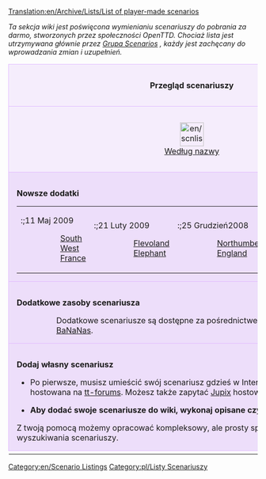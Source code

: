 [[Translation:en/Archive/Lists/List of player-made scenarios]]
<!--{{outdated|Substantially outdated, use the online content service for scenarios, or forums https://www.tt-forums.net/viewforum.php?f=60}}-->
{{pl/nieaktualizowane|Zasadniczo nieaktualne, skorzystaj z usługi treści online dla scenariuszy lub forów https://www.tt-forums.net/viewforum.php?f=60}}

{{pl/skrót|scenariusz}}

''Ta sekcja wiki jest poświęcona wymienianiu scenariuszy do pobrania za darmo, stworzonych przez  społeczności OpenTTD. Chociaż lista jest utrzymywana głównie przez <!--[[Scenarios Team]]--> [[pl/Community/Scenarios/Grupa Scenarios|Grupa Scenarios]] , każdy jest zachęcany do wprowadzania zmian i uzupełnień.''

{{en/-}}

{| cellspacing="3" class="mainpagetable" align="center" width="100%"
|- valign="top" 
|colspan="7" style="font-size: 100%; BACKGROUND-COLOR: #F5EDFC; border: 1px solid #E1BBFF; margin: 0; padding: 1em; text-align: center"|<font size="3">'''Przegląd scenariuszy'''</font>
|-
|style="font-size: 100%; BACKGROUND-COLOR: #F5EDFC; border: 1px solid #E1BBFF; margin: 0; padding: 1em; text-align: center; width:14%"|[[File:en/scnlist-alphabetical.png|48px]]<br />[[en/Community/Scenarios/Scenarios List|Według nazwy]]
|style="font-size: 100%; BACKGROUND-COLOR: #F5EDFC; border: 1px solid #E1BBFF; margin: 0; padding: 1em; text-align: center; width:14%"|[[File:en/scnlist-difficulty.png|48px]]<br />[[en/Archive/Lists/Scenario by Difficulty|Według trudności]]
|style="font-size: 100%; BACKGROUND-COLOR: #F5EDFC; border: 1px solid #E1BBFF; margin: 0; padding: 1em; text-align: center; width:14%"|[[File:en/scnlist-industries.png|48px]]<br />[[en/Archive/Lists/Scenario by Quantity of Industries|Według ilości przedsiębiorstw]]
|style="font-size: 100%; BACKGROUND-COLOR: #F5EDFC; border: 1px solid #E1BBFF; margin: 0; padding: 1em; text-align: center; width:14%"|[[File:en/scnlist-relief.png|48px]]<br />[[en/Archive/Lists/Scenario by Relief|Wg rzeźby terenu]]
|style="font-size: 100%; BACKGROUND-COLOR: #F5EDFC; border: 1px solid #E1BBFF; margin: 0; padding: 1em; text-align: center; width:14%"|[[File:en/scnlist-setting.png|48px]]<br />[[en/Archive/Lists/Scenario by Setting|Wg ustawień]]
|style="font-size: 100%; BACKGROUND-COLOR: #F5EDFC; border: 1px solid #E1BBFF; margin: 0; padding: 1em; text-align: center; width:14%"|[[File:en/scnlist-size.png|48px]]<br />[[en/Archive/Lists/Scenario by Size|Według rozmiaru]]
|style="font-size: 100%; BACKGROUND-COLOR: #F5EDFC; border: 1px solid #E1BBFF; margin: 0; padding: 1em; text-align: center; width:14%"|[[File:en/scnlist-realworld.png|48px]]<br />[[pl/Archive/Lists/Scenariusze oparte na świecie realnym|Bazujące na realnym świecie]]
|-
|colspan="7" style="font-size: 100%; BACKGROUND-COLOR: #EDDEFA; border: 1px solid #E1BBFF; margin: 0; padding: 1em 1em 0em 1em; text-align: left;"|

<font size="3">'''Nowsze dodatki'''</font>

{| style="BACKGROUND-COLOR: #EDDEFA"
|- valign="top"
|
:;11 Maj 2009
::[[en/Community/Scenarios/South West France|South West France]]
|
:;21 Luty 2009
::[[en/Community/Scenarios/Flevoland|Flevoland]]
::[[en/Community/Scenarios/Elephant|Elephant]]
|
:;25 Grudzień2008
::[[en/Community/Scenarios/Northumberland, England|Northumberland, England]]
|
:;08 Grudzień 2008
::[[en/Community/Scenarios/South Yorkshire|South Yorkshire]]
|}

|-
|colspan="7" style="font-size: 100%; BACKGROUND-COLOR: #EDDEFA; border: 1px solid #E1BBFF; margin: 0; padding: 1em 1em 0em 1em; text-align: left;"|

<font size="3">'''Dodatkowe zasoby scenariusza'''</font>

::Dodatkowe scenariusze są dostępne za pośrednictwem [[pl/Manual/Serwis Dodatków|BaNaNas]] na [http://bananas.openttd.org/package/scenario Scenariusze BaNaNas].

|-
|colspan="7" style="font-size: 100%; BACKGROUND-COLOR: #EDDEFA; border: 1px solid #E1BBFF; margin: 0; padding: 1em 1em 0em 1em; text-align: left;"|

<font size="3">'''Dodaj własny scenariusz'''</font>

*Po pierwsze, musisz umieścić swój scenariusz gdzieś w Internecie. Większość z nich jest hostowana na [http://tt-forums.net tt-forums]. Możesz także zapytać [[en/Jupix|Jupix]] hostować twoje pliki.

*'''Aby dodać swoje scenariusze do wiki, wykonaj opisane czynności [[pl/Community/Scenarios/Grupa Scenarios#Procedura dodawania scenariusza|tutaj]].'''

Z twoją pomocą możemy opracować kompleksowy, ale prosty sposób przechowywania i wyszukiwania scenariuszy.

|-
|}

[[Category:en/Scenario Listings]] [[Category:pl/Listy Scenariuszy]]
